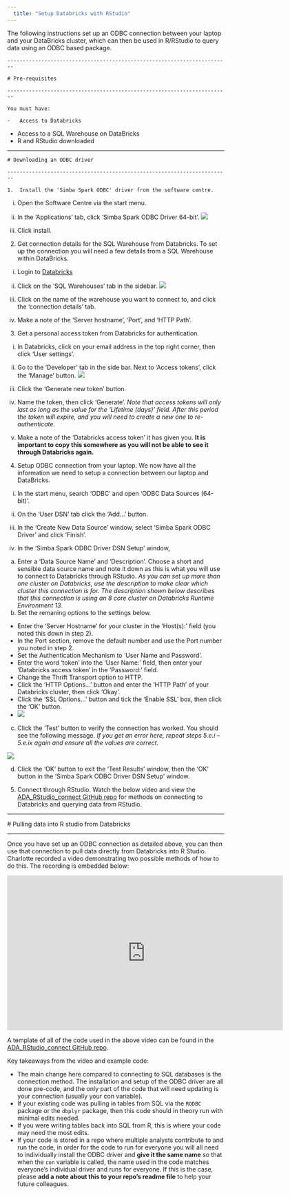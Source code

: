 ```yaml
---
  title: "Setup Databricks with RStudio"
---
```

  
  <p class="text-muted">The following instructions set up an ODBC connection between your laptop and your DataBricks cluster, which can then be used in R/RStudio to query data using an ODBC based package.</p>
    
    ------------------------------------------------------------------------
    
    # Pre-requisites
    
    ------------------------------------------------------------------------
    
    You must have:
    
    -   Access to Databricks
  -   Access to a SQL Warehouse on DataBricks
  -   R and RStudio downloaded
  
  ------------------------------------------------------------------------
    
    # Downloading an ODBC driver
    
    ------------------------------------------------------------------------
    
    1.  Install the 'Simba Spark ODBC' driver from the software centre.
  
  i)  Open the Software Centre via the start menu.

ii) In the 'Applications' tab, click 'Simba Spark ODBC Driver 64-bit'. ![](../images/databricks-software-centre.png)

iii) Click install.

2.  Get connection details for the SQL Warehouse from Databricks. To set up the connection you will need a few details from a SQL Warehouse within DataBricks.

i)  Login to [Databricks](https://adb-6882499576863257.17.azuredatabricks.net/?o=6882499576863257)

ii) Click on the 'SQL Warehouses' tab in the sidebar. ![](../images/databricks-SQL-warehouses.png)

iii) Click on the name of the warehouse you want to connect to, and click the 'connection details' tab.

iv) Make a note of the 'Server hostname', 'Port', and 'HTTP Path'.

3.  Get a personal access token from Databricks for authentication.

i)  In Databricks, click on your email address in the top right corner, then click 'User settings'.

ii) Go to the 'Developer' tab in the side bar. Next to 'Access tokens', click the 'Manage' button. ![](../images/databricks-access-tokens.png)

iii) Click the 'Generate new token' button.

iv) Name the token, then click 'Generate'. *Note that access tokens will only last as long as the value for the 'Lifetime (days)' field. After this period the token will expire, and you will need to create a new one to re-authenticate.*
  
  v)  Make a note of the 'Databricks access token' it has given you. **It is important to copy this somewhere as you will not be able to see it through Databricks again.**
  
  4.  Setup ODBC connection from your laptop. We now have all the information we need to setup a connection between our laptop and DataBricks.

i)  In the start menu, search 'ODBC' and open 'ODBC Data Sources (64-bit)'.

ii) On the 'User DSN' tab click the 'Add...' button.

iii) In the 'Create New Data Source' window, select 'Simba Spark ODBC Driver' and click 'Finish'.

iv) In the 'Simba Spark ODBC Driver DSN Setup' window,

a.  Enter a 'Data Source Name' and 'Description'. Choose a short and sensible data source name and note it down as this is what you will use to connect to Databricks through RStudio. *As you can set up more than one cluster on Databricks, use the description to make clear which cluster this connection is for. The description shown below describes that this connection is using an 8 core cluster on Databricks Runtime Environment 13.*
  b.  Set the remaning options to the settings below.
-   Enter the 'Server Hostname' for your cluster in the 'Host(s):' field (you noted this down in step 2).
-   In the Port section, remove the default number and use the Port number you noted in step 2. 
-   Set the Authentication Mechanism to 'User Name and Password'.
-   Enter the word 'token' into the 'User Name:' field, then enter your 'Databricks access token' in the 'Password:' field.
-   Change the Thrift Transport option to HTTP.
-   Click the 'HTTP Options...' button and enter the 'HTTP Path' of your Databricks cluster, then click 'Okay'.
-   Click the 'SSL Options...' button and tick the 'Enable SSL' box, then click the 'OK' button.
-   ![](../images/odbc-driver-settings.png)
c.  Click the 'Test' button to verify the connection has worked. You should see the following message. *If you get an error here, repeat steps 5.e.i -- 5.e.ix again and ensure all the values are correct.*
  
  ![](../images/databricks-test-connection.png)

d.  Click the 'OK' button to exit the 'Test Results' window, then the 'OK' button in the 'Simba Spark ODBC Driver DSN Setup' window.

5.  Connect through RStudio. Watch the below video and view the [ADA_RStudio_connect GitHub repo](https://github.com/dfe-analytical-services/ADA_RStudio_connect) for methods on connecting to Databricks and querying data from RStudio. 


------------------------------------------------------------------------
  
  # Pulling data into R studio from Databricks
  
  ------------------------------------------------------------------------
  
  Once you have set up an ODBC connection as detailed above, you can then use that connection to pull data directly from Databricks into R Studio. Charlotte recorded a video demonstrating two possible methods of how to do this. The recording is embedded below: 
  
  <div align="center">
  <iframe src="https://educationgovuk.sharepoint.com/sites/lvewp00086/_layouts/15/embed.aspx?UniqueId=5fad039e-a763-40c8-8ea0-403aea712f4c&embed=%7B%22ust%22%3Atrue%2C%22hv%22%3A%22CopyEmbedCode%22%7D&referrer=StreamWebApp&referrerScenario=EmbedDialog.Create" width="640" height="360" frameborder="0" scrolling="no" allowfullscreen title="ADA_Rstudio_2.mp4"></iframe>
  </div>
  
  A template of all of the code used in the above video can be found in the [ADA_RStudio_connect GitHub repo](https://github.com/dfe-analytical-services/ADA_RStudio_connect).

Key takeaways from the video and example code: 
  
  * The main change here compared to connecting to SQL databases is the connection method. The installation and setup of the ODBC driver are all done pre-code, and the only part of the code that will need updating is your connection (usually your con variable). 
* If your existing code was pulling in tables from SQL via the `RODBC` package or the `dbplyr` package, then this code should in theory run with minimal edits needed. 
* If you were writing tables back into SQL from R, this is where your code may need the most edits. 
* If your code is stored in a repo where multiple analysts contribute to and run the code, in order for the code to run for everyone you will all need to individually install the ODBC driver and **give it the same name** so that when the `con` variable is called, the name used in the code matches everyone's individual driver and runs for everyone. If this is the case, please **add a note about this to your repo's readme file** to help your future colleagues.

